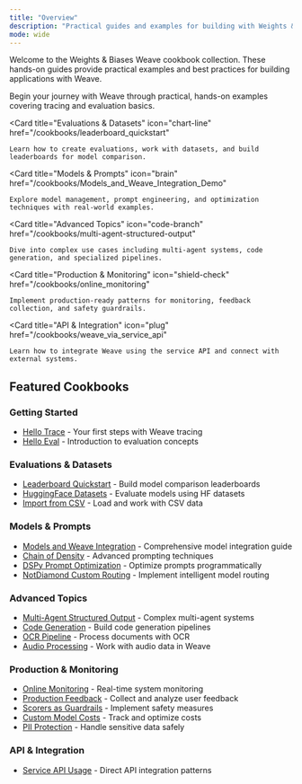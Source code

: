 ```yaml
---
title: "Overview"
description: "Practical guides and examples for building with Weights & Biases Weave"
mode: wide
---
```


Welcome to the Weights & Biases Weave cookbook collection. These hands-on guides provide practical examples and best practices for building applications with Weave.

<CardGroup cols={3}>
  <Card
    title="Getting Started"
    icon="rocket"
    href="/cookbooks/Intro_to_Weave_Hello_Trace"
  >
    Begin your journey with Weave through practical, hands-on examples covering tracing and evaluation basics.
  </Card>
  
  <Card
    title="Evaluations & Datasets"
    icon="chart-line"
    href="/cookbooks/leaderboard_quickstart"
  >
    Learn how to create evaluations, work with datasets, and build leaderboards for model comparison.
  </Card>
  
  <Card
    title="Models & Prompts"
    icon="brain"
    href="/cookbooks/Models_and_Weave_Integration_Demo"
  >
    Explore model management, prompt engineering, and optimization techniques with real-world examples.
  </Card>
  
  <Card
    title="Advanced Topics"
    icon="code-branch"
    href="/cookbooks/multi-agent-structured-output"
  >
    Dive into complex use cases including multi-agent systems, code generation, and specialized pipelines.
  </Card>
  
  <Card
    title="Production & Monitoring"
    icon="shield-check"
    href="/cookbooks/online_monitoring"
  >
    Implement production-ready patterns for monitoring, feedback collection, and safety guardrails.
  </Card>
  
  <Card
    title="API & Integration"
    icon="plug"
    href="/cookbooks/weave_via_service_api"
  >
    Learn how to integrate Weave using the service API and connect with external systems.
  </Card>
</CardGroup>

## Featured Cookbooks

### Getting Started
- [Hello Trace](/cookbooks/Intro_to_Weave_Hello_Trace) - Your first steps with Weave tracing
- [Hello Eval](/cookbooks/Intro_to_Weave_Hello_Eval) - Introduction to evaluation concepts

### Evaluations & Datasets
- [Leaderboard Quickstart](/cookbooks/leaderboard_quickstart) - Build model comparison leaderboards
- [HuggingFace Datasets](/cookbooks/hf_dataset_evals) - Evaluate models using HF datasets
- [Import from CSV](/cookbooks/import_from_csv) - Load and work with CSV data

### Models & Prompts
- [Models and Weave Integration](/cookbooks/Models_and_Weave_Integration_Demo) - Comprehensive model integration guide
- [Chain of Density](/cookbooks/chain_of_density) - Advanced prompting techniques
- [DSPy Prompt Optimization](/cookbooks/dspy_prompt_optimization) - Optimize prompts programmatically
- [NotDiamond Custom Routing](/cookbooks/notdiamond_custom_routing) - Implement intelligent model routing

### Advanced Topics
- [Multi-Agent Structured Output](/cookbooks/multi-agent-structured-output) - Complex multi-agent systems
- [Code Generation](/cookbooks/codegen) - Build code generation pipelines
- [OCR Pipeline](/cookbooks/ocr-pipeline) - Process documents with OCR
- [Audio Processing](/cookbooks/audio_with_weave) - Work with audio data in Weave

### Production & Monitoring
- [Online Monitoring](/cookbooks/online_monitoring) - Real-time system monitoring
- [Production Feedback](/cookbooks/feedback_prod) - Collect and analyze user feedback
- [Scorers as Guardrails](/cookbooks/scorers_as_guardrails) - Implement safety measures
- [Custom Model Costs](/cookbooks/custom_model_cost) - Track and optimize costs
- [PII Protection](/cookbooks/pii) - Handle sensitive data safely

### API & Integration
- [Service API Usage](/cookbooks/weave_via_service_api) - Direct API integration patterns 